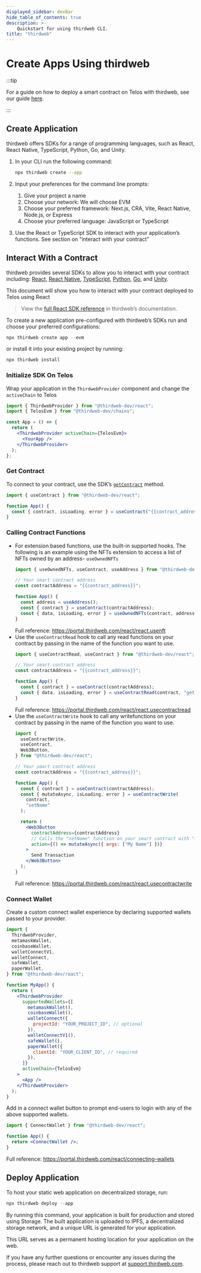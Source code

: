 ---
displayed_sidebar: devBar
hide_table_of_contents: true
description: >-
    Quickstart for using thirdweb CLI.
title: "thirdweb"
---

# Create Apps Using thirdweb

:::tip

For a guide on how to deploy a smart contract on Telos with thirdweb, see our guide [here](/evm/smart-contracts/smart_contract_using_thirdweb/).

:::

## Create Application

thirdweb offers SDKs for a range of programming languages, such as React, React Native, TypeScript, Python, Go, and Unity.

1. In your CLI run the following command:

   ```bash
   npx thirdweb create --app
   ```

2. Input your preferences for the command line prompts:
   1. Give your project a name
   2. Choose your network: We will choose EVM
   3. Choose your preferred framework: Next.js, CRA, Vite, React Native, Node.js, or Express
   4. Choose your preferred language: JavaScript or TypeScript
3. Use the React or TypeScript SDK to interact with your application’s functions. See section on “interact with your contract”

## Interact With a Contract

thirdweb provides several SDKs to allow you to interact with your contract including: [React](https://portal.thirdweb.com/react), [React Native](https://portal.thirdweb.com/react-native), [TypeScript](https://portal.thirdweb.com/typescript), [Python](https://thirdweb.com/sdk), [Go](https://thirdweb.com/sdk), and [Unity](https://portal.thirdweb.com/unity).

This document will show you how to interact with your contract deployed to Telos using React

> View the [full React SDK reference](https://portal.thirdweb.com/react) in thirdweb’s documentation.

To create a new application pre-configured with thirdweb’s SDKs run and choose your preferred configurations:

```jsx
npx thirdweb create app --evm
```

or install it into your existing project by running:

```jsx
npx thirdweb install
```

### Initialize SDK On Telos

Wrap your application in the `ThirdwebProvider` component and change the `activeChain` to Telos

```jsx
import { ThirdwebProvider } from "@thirdweb-dev/react";
import { TelosEvm } from "@thirdweb-dev/chains";

const App = () => {
  return (
    <ThirdwebProvider activeChain={TelosEvm}>
      <YourApp />
    </ThirdwebProvider>
  );
};
```

### Get Contract

To connect to your contract, use the SDK’s [`getContract`](https://portal.thirdweb.com/typescript/sdk.thirdwebsdk.getcontract) method.

```jsx
import { useContract } from "@thirdweb-dev/react";

function App() {
  const { contract, isLoading, error } = useContract("{{contract_address}}");
}
```

### Calling Contract Functions

- For extension based functions, use the built-in supported hooks. The following is an example using the NFTs extension to access a list of NFTs owned by an address- `useOwnedNFTs`
  ```jsx
  import { useOwnedNFTs, useContract, useAddress } from "@thirdweb-dev/react";

  // Your smart contract address
  const contractAddress = "{{contract_address}}";

  function App() {
    const address = useAddress();
    const { contract } = useContract(contractAddress);
    const { data, isLoading, error } = useOwnedNFTs(contract, address);
  }
  ```
  Full reference: https://portal.thirdweb.com/react/react.usenft
- Use the `useContractRead` hook to call any read functions on your contract by passing in the name of the function you want to use.
  ```jsx
  import { useContractRead, useContract } from "@thirdweb-dev/react";

  // Your smart contract address
  const contractAddress = "{{contract_address}}";

  function App() {
    const { contract } = useContract(contractAddress);
    const { data, isLoading, error } = useContractRead(contract, "getName");
  }
  ```
  Full reference: https://portal.thirdweb.com/react/react.usecontractread
- Use the `useContractWrite` hook to call any writefunctions on your contract by passing in the name of the function you want to use.
  ```jsx
  import {
    useContractWrite,
    useContract,
    Web3Button,
  } from "@thirdweb-dev/react";

  // Your smart contract address
  const contractAddress = "{{contract_address}}";

  function App() {
    const { contract } = useContract(contractAddress);
    const { mutateAsync, isLoading, error } = useContractWrite(
      contract,
      "setName"
    );

    return (
      <Web3Button
        contractAddress={contractAddress}
        // Calls the "setName" function on your smart contract with "My Name" as the first argument
        action={() => mutateAsync({ args: ["My Name"] })}
      >
        Send Transaction
      </Web3Button>
    );
  }
  ```
  Full reference: https://portal.thirdweb.com/react/react.usecontractwrite

### Connect Wallet

Create a custom connect wallet experience by declaring supported wallets passed to your provider.

```jsx
import {
  ThirdwebProvider,
  metamaskWallet,
  coinbaseWallet,
  walletConnectV1,
  walletConnect,
  safeWallet,
  paperWallet,
} from "@thirdweb-dev/react";

function MyApp() {
  return (
    <ThirdwebProvider
      supportedWallets={[
        metamaskWallet(),
        coinbaseWallet(),
        walletConnect({
          projectId: "YOUR_PROJECT_ID", // optional
        }),
        walletConnectV1(),
        safeWallet(),
        paperWallet({
          clientId: "YOUR_CLIENT_ID", // required
        }),
      ]}
      activeChain={TelosEvm}
    >
      <App />
    </ThirdwebProvider>
  );
}
```

Add in a connect wallet button to prompt end-users to login with any of the above supported wallets.

```jsx
import { ConnectWallet } from "@thirdweb-dev/react";

function App() {
  return <ConnectWallet />;
}
```

Full reference: https://portal.thirdweb.com/react/connecting-wallets

## Deploy Application

To host your static web application on decentralized storage, run:

```jsx
npx thirdweb deploy --app
```

By running this command, your application is built for production and stored using Storage. The built application is uploaded to IPFS, a decentralized storage network, and a unique URL is generated for your application.

This URL serves as a permanent hosting location for your application on the web.

If you have any further questions or encounter any issues during the process, please reach out to thirdweb support at [support.thirdweb.com](https://support.thirdweb.com).
